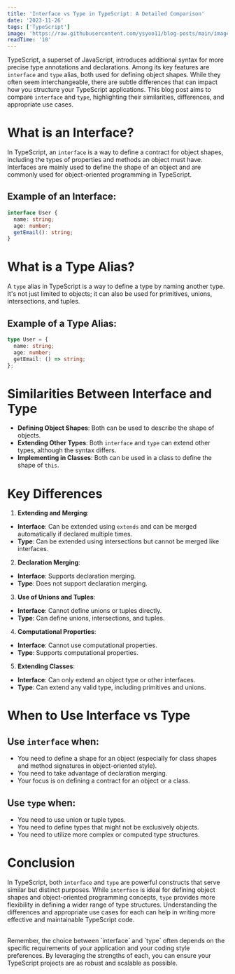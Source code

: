 ```yaml
---
title: 'Interface vs Type in TypeScript: A Detailed Comparison'
date: '2023-11-26'
tags: ['TypeScript']
image: 'https://raw.githubusercontent.com/ysyoo11/blog-posts/main/images/thumbnails/interface-vs-type.jpg'
readTime: '10'
---
```


TypeScript, a superset of JavaScript, introduces additional syntax for more precise type annotations and declarations. Among its key features are `interface` and `type` alias, both used for defining object shapes. While they often seem interchangeable, there are subtle differences that can impact how you structure your TypeScript applications. This blog post aims to compare `interface` and `type`, highlighting their similarities, differences, and appropriate use cases.

# What is an Interface?

In TypeScript, an `interface` is a way to define a contract for object shapes, including the types of properties and methods an object must have. Interfaces are mainly used to define the shape of an object and are commonly used for object-oriented programming in TypeScript.

## Example of an Interface:

```ts
interface User {
  name: string;
  age: number;
  getEmail(): string;
}
```

# What is a Type Alias?

A `type` alias in TypeScript is a way to define a type by naming another type. It's not just limited to objects; it can also be used for primitives, unions, intersections, and tuples.

## Example of a Type Alias:

```ts
type User = {
  name: string;
  age: number;
  getEmail: () => string;
};
```

# Similarities Between Interface and Type

- **Defining Object Shapes**: Both can be used to describe the shape of objects.
- **Extending Other Types**: Both `interface` and `type` can extend other types, although the syntax differs.
- **Implementing in Classes**: Both can be used in a class to define the shape of `this`.

# Key Differences

1. **Extending and Merging**:

- **Interface**: Can be extended using `extends` and can be merged automatically if declared multiple times.
- **Type**: Can be extended using intersections but cannot be merged like interfaces.

2. **Declaration Merging**:

- **Interface**: Supports declaration merging.
- **Type**: Does not support declaration merging.

3. **Use of Unions and Tuples**:

- **Interface**: Cannot define unions or tuples directly.
- **Type**: Can define unions, intersections, and tuples.

4. **Computational Properties**:

- **Interface**: Cannot use computational properties.
- **Type**: Supports computational properties.

5. **Extending Classes**:

- **Interface**: Can only extend an object type or other interfaces.
- **Type**: Can extend any valid type, including primitives and unions.

# When to Use Interface vs Type

## Use `interface` when:

- You need to define a shape for an object (especially for class shapes and method signatures in object-oriented style).
- You need to take advantage of declaration merging.
- Your focus is on defining a contract for an object or a class.

## Use `type` when:

- You need to use union or tuple types.
- You need to define types that might not be exclusively objects.
- You need to utilize more complex or computed type structures.

# Conclusion

In TypeScript, both `interface` and `type` are powerful constructs that serve similar but distinct purposes. While `interface` is ideal for defining object shapes and object-oriented programming concepts, `type` provides more flexibility in defining a wider range of type structures. Understanding the differences and appropriate use cases for each can help in writing more effective and maintainable TypeScript code.

<br />
Remember, the choice between `interface` and `type` often depends on the specific
requirements of your application and your coding style preferences. By leveraging
the strengths of each, you can ensure your TypeScript projects are as robust and
scalable as possible.

